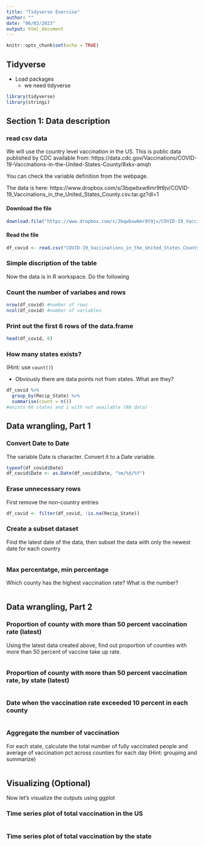 ```yaml
---
title: "Tidyverse Exercise"
author: ""
date: "06/02/2023"
output: html_document
---
```


```r
knitr::opts_chunk$set(echo = TRUE)
```

## Tidyverse

- Load packages
  - we need tidyverse

```r
library(tidyverse)
library(stringi)
```

## Section 1: Data description

### read csv data

We will use the country level vaccination in the US. This is public data published by CDC available from: https://data.cdc.gov/Vaccinations/COVID-19-Vaccinations-in-the-United-States-County/8xkx-amqh

You can check the variable definition from the webpage. 

The data is here: https://www.dropbox.com/s/3bqwbxw6mr9t9jv/COVID-19_Vaccinations_in_the_United_States_County.csv.tar.gz?dl=1

#### Download the file

```r
download.file("https://www.dropbox.com/s/3bqwbxw6mr9t9jv/COVID-19_Vaccinations_in_the_United_States_County.csv.tar.gz?dl=1", destfile = "COVID-19_Vaccinations_in_the_United_States_County.csv.tar.gz")
```

#### Read the file

```r
df_covid <- read.csv("COVID-19_Vaccinations_in_the_United_States_County.csv.tar.gz")
```


### Simple discription of the table

Now the data is in R workspace. Do the following

### Count the number of variabes and rows

```r
nrow(df_covid) #number of rows
ncol(df_covid) #number of variables
```

### Print out the first 6 rows of the data.frame

```r
head(df_covid, 6)

```


### How many states exists?

(Hint: use `count()`)

- Obviously there are data points not from states. What are they?

```r
df_covid %>%
  group_by(Recip_State) %>%
  summarise(count = n())
#exists 60 states and 1 with not awailable (NA data)
```


## Data wrangling, Part 1

### Convert Date to Date

The variable Date is character. Convert it to a Date variable.

```r
typeof(df_covid$Date)
df_covid$Date <- as.Date(df_covid$Date, "%m/%d/%Y")
```

### Erase unnecessary rows

First remove the non-country entries

```r
df_covid <- filter(df_covid, !is.na(Recip_State))
```


### Create a subset dataset

Find the latest date of the data, then subset the data with only the newest date for each country

```r

```

### Max percentatge, min percentage

Which county has the highest vaccination rate? What is the number?

```r

```


## Data wrangling, Part 2

### Proportion of county with more than 50 percent vaccination rate (latest)

Using the latest data created above, find out proportion of counties with more than 50 percent of vaccine take up rate.

```r

```

### Proportion of county with more than 50 percent vaccination rate, by state (latest)

```r

```

### Date when the vaccination rate exceeded 10 percent in each county

```r

```

### Aggregate the number of vaccination

For each state, calculate the total number of fully vaccinated people 
and average of vaccination pct across counties for each day (Hint: grouping and summarize)


```r

```



## Visualizing (Optional)

Now let's visualize the outputs using ggplot

### Time series plot of total vaccination in the US

```r

```


### Time series plot of total vaccination by the state

```r

```

